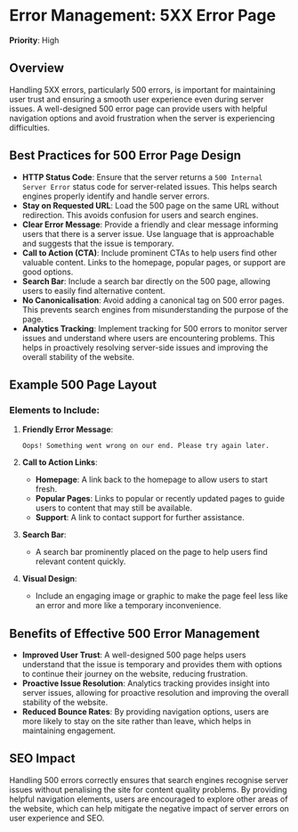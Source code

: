 
# Error Management: 5XX Error Page

**Priority**: High

## Overview

Handling 5XX errors, particularly 500 errors, is important for maintaining user trust and ensuring a smooth user experience even during server issues. A well-designed 500 error page can provide users with helpful navigation options and avoid frustration when the server is experiencing difficulties.

## Best Practices for 500 Error Page Design

- **HTTP Status Code**: Ensure that the server returns a `500 Internal Server Error` status code for server-related issues. This helps search engines properly identify and handle server errors.
- **Stay on Requested URL**: Load the 500 page on the same URL without redirection. This avoids confusion for users and search engines.
- **Clear Error Message**: Provide a friendly and clear message informing users that there is a server issue. Use language that is approachable and suggests that the issue is temporary.
- **Call to Action (CTA)**: Include prominent CTAs to help users find other valuable content. Links to the homepage, popular pages, or support are good options.
- **Search Bar**: Include a search bar directly on the 500 page, allowing users to easily find alternative content.
- **No Canonicalisation**: Avoid adding a canonical tag on 500 error pages. This prevents search engines from misunderstanding the purpose of the page.
- **Analytics Tracking**: Implement tracking for 500 errors to monitor server issues and understand where users are encountering problems. This helps in proactively resolving server-side issues and improving the overall stability of the website.

## Example 500 Page Layout

### Elements to Include:

1. **Friendly Error Message**:
   ```
   Oops! Something went wrong on our end. Please try again later.
   ```

2. **Call to Action Links**:
   - **Homepage**: A link back to the homepage to allow users to start fresh.
   - **Popular Pages**: Links to popular or recently updated pages to guide users to content that may still be available.
   - **Support**: A link to contact support for further assistance.

3. **Search Bar**:
   - A search bar prominently placed on the page to help users find relevant content quickly.

4. **Visual Design**:
   - Include an engaging image or graphic to make the page feel less like an error and more like a temporary inconvenience.

## Benefits of Effective 500 Error Management

- **Improved User Trust**: A well-designed 500 page helps users understand that the issue is temporary and provides them with options to continue their journey on the website, reducing frustration.
- **Proactive Issue Resolution**: Analytics tracking provides insight into server issues, allowing for proactive resolution and improving the overall stability of the website.
- **Reduced Bounce Rates**: By providing navigation options, users are more likely to stay on the site rather than leave, which helps in maintaining engagement.

## SEO Impact

Handling 500 errors correctly ensures that search engines recognise server issues without penalising the site for content quality problems. By providing helpful navigation elements, users are encouraged to explore other areas of the website, which can help mitigate the negative impact of server errors on user experience and SEO.
